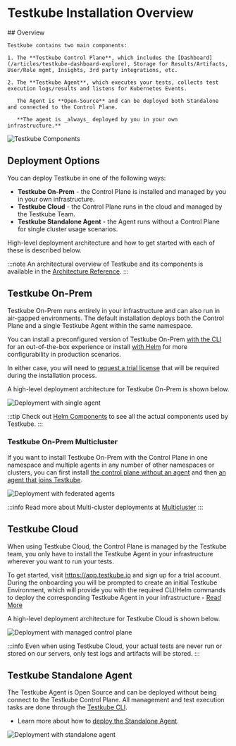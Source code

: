 # Testkube Installation Overview

<div style={{ display: 'flex', gap: '40px' }}>
  <div style={{ flex: 1 }}>
    ## Overview

    Testkube contains two main components:

    1. The **Testkube Control Plane**, which includes the [Dashboard](/articles/testkube-dashboard-explore), Storage for Results/Artifacts, User/Role mgmt, Insights, 3rd party integrations, etc.

    2. The **Testkube Agent**, which executes your tests, collects test execution logs/results and listens for Kubernetes Events.

       The Agent is **Open-Source** and can be deployed both Standalone and connected to the Control Plane.

       **The agent is _always_ deployed by you in your own infrastructure.**
  </div>
  <div style={{ flex: 1 }}>
    <div style={{ textAlign: 'center' }}>
      <img src="/img/testkube-components.png" alt="Testkube Components" />
    </div>
  </div>
</div>

## Deployment Options

You can deploy Testkube in one of the following ways:

- **Testkube On-Prem** - the Control Plane is installed and managed by you in your own infrastructure.
- **Testkube Cloud** - the Control Plane runs in the cloud and managed by the Testkube Team.
- **Testkube Standalone Agent** - the Agent runs without a Control Plane for single cluster usage scenarios.

High-level deployment architecture and how to get started with each of these is described below.

:::note
An architectural overview of Testkube and its components is available in the [Architecture Reference](../architecture).
:::

## Testkube On-Prem

Testkube On-Prem runs entirely in your infrastructure and can also run in air-gapped environments.
The default installation deploys both the Control Plane and a single Testkube Agent within the same namespace.

You can install a preconfigured version of Testkube On-Prem [with the CLI][install-cli] for an out-of-the-box experience
or install [with Helm][install-helm] for more configurability in production scenarios.

In either case, you will need to [request a trial license](https://testkube.io/download) that will be required
during the installation process.

A high-level deployment architecture for Testkube On-Prem is shown below.

![Deployment with single agent](../../img/architecture-default.jpeg)

:::tip
Check out [Helm Components](/articles/helm-components) to see all the actual components used by Testkube.
:::

### Testkube On-Prem Multicluster

If you want to install Testkube On-Prem with the Control Plane in one namespace and multiple agents in any number of
other namespaces or clusters, you can first install [the control plane without an agent][deploy-minimal] and then [an agent that joins Testkube][deploy-agent].

![Deployment with federated agents](../../img/architecture-federated.jpeg)

:::info
Read more about Multi-cluster deployments at [Multicluster](/articles/install/multi-cluster)
:::

## Testkube Cloud

When using Testkube Cloud, the Control Plane is managed by the Testkube team, you only have to install the
Testkube Agent in your infrastructure wherever you want to run your tests.

To get started, visit https://app.testkube.io and sign up for a trial account. During the onboarding you will be
prompted to create an initial Testkube Environment, which will provide you with the required CLI/Helm commands to
deploy the corresponding Testkube Agent in your infrastructure - [Read More](/testkube-pro/articles/environment-management#creating-a-new-environment)

A high-level deployment architecture for Testkube Cloud is shown below.

![Deployment with managed control plane](../../img/architecture-managed.jpeg)

:::info
Even when using Testkube Cloud, your actual tests are never run or stored on our servers, only test
logs and artifacts will be stored.
:::

## Testkube Standalone Agent

The Testkube Agent is Open Source and can be deployed without being connect to the Testkube
Control Plane. All management and test execution tasks are done through the [Testkube CLI](/articles/cli).

- Learn more about how to [deploy the Standalone Agent][deploy-standalone].

![Deployment with standalone agent](../../img/architecture-standalone.jpeg)

[cloud]: https://app.testkube.io/
[install-cli]: /articles/install/install-with-cli
[install-helm]: /articles/install/install-with-helm
[deploy-standalone]: /articles/install/standalone-agent
[deploy-minimal]: /articles/install/multi-cluster#deploy-a-control-plane-without-an-agent
[deploy-agent]: /articles/install/multi-cluster#deploy-an-agent-that-will-join-testkube
[deploy-demo]: /articles/install/install-with-cli#deploy-an-on-prem-demo
[testkube-repo]: https://github.com/kubeshop/testkube
